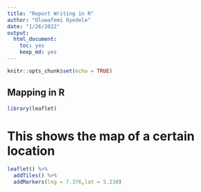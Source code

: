 ```yaml
---
title: "Report Writing in R"
author: "Oluwafemi Oyedele"
date: "1/26/2022"
output: 
  html_document: 
    toc: yes
    keep_md: yes
---
```


```r
knitr::opts_chunk$set(echo = TRUE)
```

## Mapping in R

```r
library(leaflet)
```



# This shows the map of a certain location

```r
leaflet() %>% 
  addTiles() %>% 
  addMarkers(lng = 7.376,lat = 5.230)
```

